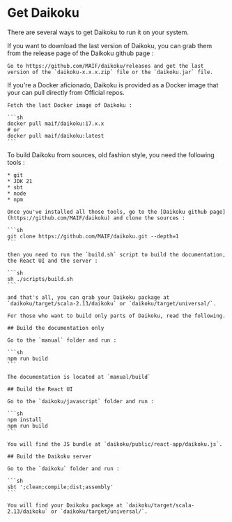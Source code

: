 

# Get Daikoku

There are several ways to get Daikoku to run it on your system.


<Tabs>
  <TabItem value="binaries" label="From binaries" default>
    If you want to download the last version of Daikoku, you can grab them from the release page of the Daikoku github page :

    Go to https://github.com/MAIF/daikoku/releases and get the last version of the `daikoku-x.x.x.zip` file or the `daikoku.jar` file.
  </TabItem>
  <TabItem value="docker" label="From Docker">
    If you're a Docker aficionado, Daikoku is provided as a Docker image that your can pull directly from Official repos.

    Fetch the last Docker image of Daikoku :

    ```sh
    docker pull maif/daikoku:17.x.x
    # or 
    docker pull maif/daikoku:latest
    ```
  </TabItem>
  <TabItem value="sources" label="From sources">
    To build Daikoku from sources, old fashion style, you need the following tools :

    * git
    * JDK 21
    * sbt
    * node
    * npm

    Once you've installed all those tools, go to the [Daikoku github page](https://github.com/MAIF/daikoku) and clone the sources :

    ```sh
    git clone https://github.com/MAIF/daikoku.git --depth=1
    ```

    then you need to run the `build.sh` script to build the documentation, the React UI and the server :

    ```sh
    sh ./scripts/build.sh
    ```

    and that's all, you can grab your Daikoku package at `daikoku/target/scala-2.13/daikoku` or `daikoku/target/universal/`.

    For those who want to build only parts of Daikoku, read the following.

    ## Build the documentation only

    Go to the `manual` folder and run :

    ```sh
    npm run build
    ```

    The documentation is located at `manual/build`

    ## Build the React UI

    Go to the `daikoku/javascript` folder and run :

    ```sh
    npm install
    npm run build
    ```

    You will find the JS bundle at `daikoku/public/react-app/daikoku.js`.

    ## Build the Daikoku server

    Go to the `daikoku` folder and run :

    ```sh
    sbt ';clean;compile;dist;assembly'
    ```

    You will find your Daikoku package at `daikoku/target/scala-2.13/daikoku` or `daikoku/target/universal/`.
  </TabItem>
</Tabs>